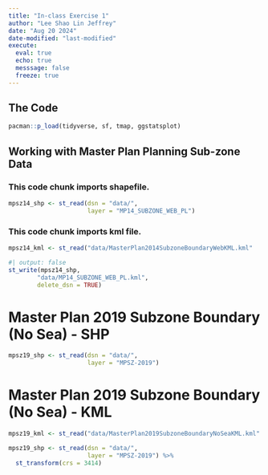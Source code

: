 ```yaml
---
title: "In-class Exercise 1"
author: "Lee Shao Lin Jeffrey"
date: "Aug 20 2024"
date-modified: "last-modified"
execute: 
  eval: true
  echo: true
  messsage: false
  freeze: true
---
```


## The Code

```r
pacman::p_load(tidyverse, sf, tmap, ggstatsplot)

```

## Working with Master Plan Planning Sub-zone Data

### This code chunk imports shapefile.
```r
mpsz14_shp <- st_read(dsn = "data/",
                      layer = "MP14_SUBZONE_WEB_PL")

```

### This code chunk imports kml file.
```r
mpsz14_kml <- st_read("data/MasterPlan2014SubzoneBoundaryWebKML.kml"

```


```r
#| output: false
st_write(mpsz14_shp,
        "data/MP14_SUBZONE_WEB_PL.kml",
        delete_dsn = TRUE)

```

# Master Plan 2019 Subzone Boundary (No Sea) - SHP
```r
mpsz19_shp <- st_read(dsn = "data/",
                      layer = "MPSZ-2019")

```

# Master Plan 2019 Subzone Boundary (No Sea) - KML

```r
mpsz19_kml <- st_read("data/MasterPlan2019SubzoneBoundaryNoSeaKML.kml"

```

```r
mpsz19_shp <- st_read(dsn = "data/",
                      layer = "MPSZ-2019") %>%
  st_transform(crs = 3414)
```